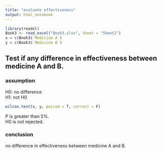 ---
title: "evaluate effectiveness"
output: html_notebook
---

```{r setup}
library(readxl)
Book3 <- read_excel("Book3.xlsx", sheet = "Sheet2")
x = c(Book3$`Medicine A`)
y = c(Book3$`Medicine B`)
```

## Test if any difference in effectiveness between medicine A and B.  
### assumption  
H0: no difference  
H1: not H0  

```{r}
wilcox.test(x, y, paired = T, correct = F)
```
P is greater than 5%.  
H0 is not rejected.  

### conclusion
no difference in effectiveness between medicine A and B.